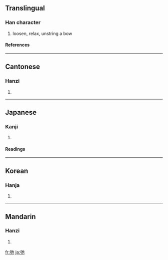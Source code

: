 ==Translingual==
===Han character===
{{Han char|rn=57|rad=弓|as=03|sn=6|four=1421<sub>2</sub>|canj=弓心木 (NPD)}}
# loosen, relax, unstring a bow
====References====
{{Han ref|kx=0357.060|dkj=09724|dj=0673.140|hdz=20991.130|uh=5F1B|ud=24347|bh=A6A2|bd=42658}}
----
==Cantonese==
===Hanzi===
{{yue-hanzi|jyut=|y=chi4}}
# {{defn|Cantonese}}
----
==Japanese==
===Kanji===
{{ja-kanji|grade=|rs=弓03}}
# {{defn|Japanese}} 
====Readings====
{{ja-readings|on=[[し]] (shi), [[ち]] (chi)|kun=[[ゆるむ]] (yurumu)}}
----
==Korean==
===Hanja===
{{ko-hanja|hangeul=이|eumhun=|rv=i|mr=i|y=i}}
# {{defn|Korean}}
----
==Mandarin==
===Hanzi===
{{cmn-hanzi|pin=[[chí]] ([[chi2]])|wg=ch'ih<sup>2</sup>}}
# {{defn|Mandarin}}

[[fr:弛]]
[[ja:弛]]